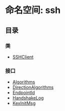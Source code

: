 # 命名空间: ssh

## 目录

### 类

- [SSHClient](/templates/protocols/javascript/modules/ssh.SSHClient)

### 接口

- [Algorithms](/templates/protocols/javascript/modules/ssh.Algorithms)
- [DirectionAlgorithms](/templates/protocols/javascript/modules/ssh.DirectionAlgorithms)
- [EndpointId](/templates/protocols/javascript/modules/ssh.EndpointId)
- [HandshakeLog](/templates/protocols/javascript/modules/ssh.HandshakeLog)
- [KexInitMsg](/templates/protocols/javascript/modules/ssh.KexInitMsg)
